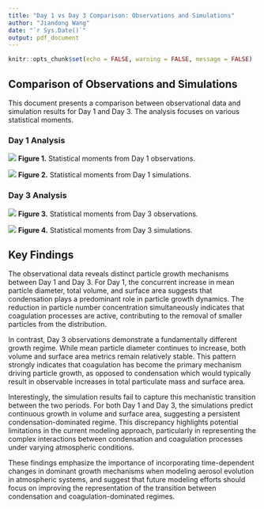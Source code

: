```yaml
---
title: "Day 1 vs Day 3 Comparison: Observations and Simulations"
author: "Jiandong Wang"
date: "`r Sys.Date()`"
output: pdf_document
---
```


```r
knitr::opts_chunk$set(echo = FALSE, warning = FALSE, message = FALSE)
```

## Comparison of Observations and Simulations

This document presents a comparison between observational data and simulation results for Day 1 and Day 3. The analysis focuses on various statistical moments.

### Day 1 Analysis

![](../figs/moments_analysis_obs_day1_300dpi.png)
**Figure 1.** Statistical moments from Day 1 observations.

![](../figs/moments_analysis_sim_day1_300dpi.png)
**Figure 2.** Statistical moments from Day 1 simulations.

### Day 3 Analysis

![](../figs/moments_analysis_obs_day3_300dpi.png)
**Figure 3.** Statistical moments from Day 3 observations.

![](../figs/moments_analysis_sim_day3_300dpi.png)
**Figure 4.** Statistical moments from Day 3 simulations.

## Key Findings

The observational data reveals distinct particle growth mechanisms between Day 1 and Day 3. For Day 1, the concurrent increase in mean particle diameter, total volume, and surface area suggests that condensation plays a predominant role in particle growth dynamics. The reduction in particle number concentration simultaneously indicates that coagulation processes are active, contributing to the removal of smaller particles from the distribution. 

In contrast, Day 3 observations demonstrate a fundamentally different growth regime. While mean particle diameter continues to increase, both volume and surface area metrics remain relatively stable. This pattern strongly indicates that coagulation has become the primary mechanism driving particle growth, as opposed to condensation which would typically result in observable increases in total particulate mass and surface area.

Interestingly, the simulation results fail to capture this mechanistic transition between the two periods. For both Day 1 and Day 3, the simulations predict continuous growth in volume and surface area, suggesting a persistent condensation-dominated regime. This discrepancy highlights potential limitations in the current modeling approach, particularly in representing the complex interactions between condensation and coagulation processes under varying atmospheric conditions.

These findings emphasize the importance of incorporating time-dependent changes in dominant growth mechanisms when modeling aerosol evolution in atmospheric systems, and suggest that future modeling efforts should focus on improving the representation of the transition between condensation and coagulation-dominated regimes.

